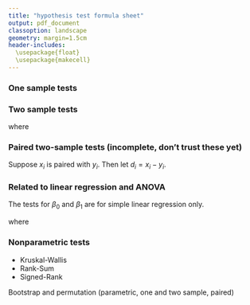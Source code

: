 ```yaml
---
title: "hypothesis test formula sheet"
output: pdf_document
classoption: landscape
geometry: margin=1.5cm
header-includes:
  \usepackage{float}
  \usepackage{makecell}
---
```


\renewcommand{\arraystretch}{2.5}

### One sample tests

\begin{figure}[H]
  \begin{center}
    \begin{tabular}{lccccc}
    
    name & known parameters & null hypothesis & test statistic & null distribution & p-value (two sided) \\
     \hline
    
    one sample z-test &
    $\mu$ unknown, $\sigma^2$ known &
    $H_0: \mu = \mu_0$ &
    $Z_\text{obs} = \displaystyle {\bar x - \mu_0 \over {\sigma \over \sqrt n}}$ &
    N(0, 1) &
    $2 \cdot P(Z < -|Z_\text{obs}|)$ \\
    
    \thead{one sample z-test \\ for a proportion} & 
    $\pi$ unknown &
    $H_0: \pi = \pi_0$ &
    $Z_\text{obs} = \displaystyle {\hat \pi - \pi_0 \over \sqrt{\pi_0 (1 - \pi_0)  \over n}}$ & 
    N(0, 1) & 
    $2 \cdot P(Z < -|Z_\text{obs}|)$ \\
    
    one sample t-test &
    $\mu, \sigma^2$ unknown &
    $H_0: \mu = \mu_0$ & $T_\text{obs} = \displaystyle {\bar x - \mu_0 \over {s \over \sqrt n}}$ &
    $t_{n-1}$ &
    $2 \cdot P(t_{n-1} < -|T_\text{obs}|)$ \\
    
    chi-square test for variance &
    $\mu, \sigma^2$ unknown &
    $H_0: \sigma^2 = \sigma^2_0$ &
    $T = \displaystyle {(n - 1) \cdot s^2 \over \sigma^2_0}$ &
    $\chi^2_{n-1}$ &
    TODO \\
    
    sign test &
    none &
    $H_0: m = m_0$ &
    $B_\text{obs} = \sum_i I_{x_i > m_0}$ &
    Binomial($\sum_i I_{x_i \neq m_0}, \frac 12$) &
    $2 \cdot \min(P(B \ge B_\text{obs}), P(B \le B_\text{obs}))$
    \end{tabular}
  \end{center}
\end{figure}

### Two sample tests

\begin{figure}[H]
  \begin{center}
    \begin{tabular}{lccccc}
    
    name & known parameters & null hypothesis & test statistic & null distribution & p-value (two sided) \\
     \hline
    
    two sample z-test &
    \thead{$\mu_1, \mu_2$ unknown \\ $\sigma_1^2, \sigma_2^2$ known} &
    $H_0: \mu_1 - \mu_2 = \delta_0$ &
    $Z_\text{obs} = \displaystyle {(\bar x - \bar y) - \delta_0 \over \sqrt{{\sigma_1^2 \over n_1} + {\sigma_2^2 \over n_2}}}$ &
    N(0, 1) &
    $2 \cdot P(Z < -|Z_\text{obs}|)$ \\
    
    \thead{two sample z-test \\ for a proportion} & 
    $\pi_1, \pi_2$ unknown &
    $H_0: \pi_1 = \pi_2$ &
    $Z_\text{obs} = \displaystyle {\hat \pi_1 - \hat \pi_2 \over \sqrt{\hat \pi (1 - \hat \pi) \left({1 \over n_1} + {1 \over n_2} \right)}}$ & 
    N(0, 1) & 
    $2 \cdot P(Z < -|Z_\text{obs}|)$ \\
    
    equal variance t-test &
    \thead{$\mu_1, \mu_2$ \\ $\sigma_1^2 = \sigma_2^2$ unknown} &
    $H_0: \mu_1 - \mu_2 = \delta_0$ &
    $T_\text{obs} = \displaystyle {(\bar x - \bar y) - \delta_0 \over 
      s_\text{pooled} \sqrt{{1 \over n_1} + {1 \over n_2}}}$ &
    $t_{n_1 + n_2 - 2}$ &
    $2 \cdot P(t_{n_1 + n_2 - 2} < -|T_\text{obs}|)$ \\
    
    welch's t-test &
    \thead{$\mu_1, \mu_2$ \\ $\sigma_1^2 \neq \sigma_2^2$ unknown} &
    $H_0: \mu_1 - \mu_2 = \delta_0$ &
    $T_\text{obs} = \displaystyle {(\bar x - \bar y) - \delta_0 \over 
      \sqrt{{s_1^2 \over n_1} + {s_2^2 \over n_2}}}$ &
    $t_\nu$ &
    $2 \cdot P(t_\nu < -|T_\text{obs}|)$ \\
    
    f-test for equal variance &
    \thead{$\mu_1, \mu_2$ \\ $\sigma_1^2, \sigma_2^2$ unknown} &
    $H_0: \sigma_1^2 = \sigma_2^2$ &
    $F_\text{obs} = \displaystyle {s_1^2 \over s_2^2}$ &
    $F_{n_1 - 1, n_2 - 1}$ &
    TODO \\

    \end{tabular}
  \end{center}
\end{figure}

where

\begin{align}
s_\text{pooled} &= \sqrt{{(n_1 - 1) \cdot s_1^2 + (n_2 - 1) \cdot s_2^2 \over n_1 + n_2 - 2}} 
\qquad \qquad
\nu = { \left({s_1^2 \over n_1} + {s_2^2 \over n_2}\right)^2 \over
  {\left({s_1^2 \over n_1} \right)^2 \over n_1 - 1} +
  {\left({s_2^2 \over n_2} \right)^2 \over n_2 - 1}
}
\qquad \qquad
\hat \pi = {n_1 \hat \pi_1 + n_2 \hat \pi_2 \over n_1 + n_2}
\end{align}

### Paired two-sample tests (incomplete, don't trust these yet)

Suppose $x_i$ is paired with $y_i$. Then let $d_i = x_i - y_i$.

\begin{figure}[H]
  \begin{center}
    \begin{tabular}{lccccc}
    
    name & known parameters & null hypothesis & test statistic & null distribution & p-value (two sided) \\
     \hline

    paired z-test &
    $\mu$ unknown, $\sigma^2$ known &
    $H_0: \mu_1 - \mu_2 = \delta_0$ &
    $Z_\text{obs} = \displaystyle {\bar d - \mu_0 \over {\sigma \over \sqrt n}}$ & N(0, 1) &
    $2 \cdot P(Z < -|Z_\text{obs}|)$ \\
    
    paired t-test & 
    $\mu, \sigma^2$ unknown &
    $H_0: \mu_1 - \mu_2 = \delta_0$ &
    $T_\text{obs} = \displaystyle {\bar d - \delta_0 \over {s_d \over \sqrt n}}$ & $t_{n-1}$ &
    $2 \cdot P(t_{n-1} < -|T_\text{obs}|)$ \\
    
    paired sign test &
    none &
    $H_0: m_1 - m_2 = \delta_0$ &
    $B_\text{obs} = \sum_i I_{d_i > \delta_0}$ &
    Binomial($\sum_i I_{d_i \neq \delta_0}, \frac 12$) &
    $2 \cdot \min(P(B \ge B_\text{obs}), P(B \le B_\text{obs}))$
    
    \end{tabular}
  \end{center}
\end{figure}

### Related to linear regression and ANOVA

The tests for $\beta_0$ and $\beta_1$ are for simple linear regression only.

\begin{figure}[H]
  \begin{center}
    \begin{tabular}{lccccc}
    
    name & null hypothesis & test statistic & null distribution & p-value (two sided) \\
     \hline
    
    one-way anova / f-tests &
    $H_0: \mu_1 = ... = \mu_k$ &
    $F_\text{obs} = {\text{MSTreatment} \over \text{MSError}}$ &
    $F_{k - 1, n - k}$ &
    $P(F_{k - 1, n - k} > F_\text{obs})$ \\
    
    tukey's honestly significant differences &
    TODO &
    TODO &
    TODO &
    TODO \\
    
    t-test for $\beta_0$ &
    $H_0: \beta_0 = c$ &
    $T_\text{obs} = \displaystyle {\hat \beta_0 - c \over \hat \sigma \sqrt{\frac 1n + {\bar x^2 \over S_{xx}}}}$ &
    $t_{n-2}$ &
    $2 \cdot P(T < -|T_\text{obs}|)$ \\
    
    t-test for $\beta_1$ &
    $H_0: \beta_1 = c$ &
    $T_\text{obs} = \displaystyle {\hat \beta_1 - c \over \sqrt{\hat \sigma^2 / S_{xx}}}$ &
    $t_{n-2}$ &
    $2 \cdot P(T < -|T_\text{obs}|)$ \\
    
    overall f-test for linear model &
    TODO &
    TODO &
    TODO &
    TODO \\
    
    \end{tabular}
  \end{center}
\end{figure}

where

\begin{align}
\text{MSTreatment} = TODO
\qquad \qquad
\text{MSError} = TODO
\qquad \qquad
S_{xx} = TODO
\end{align}

### Nonparametric tests

- Kruskal-Wallis
- Rank-Sum
- Signed-Rank

Bootstrap and permutation (parametric, one and two sample, paired)

